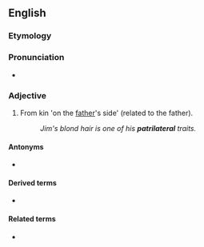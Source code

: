{{also|patrilatéral}}
==English==

===Etymology===
{{prefix|patri|lateral|lang=en}}

===Pronunciation===
* {{IPA|/ˌpætɹɪˈlæt(ə)ɹəl/|lang=en}}

===Adjective===
{{en-adj}}

# From kin 'on the [[father]]'s side' (related to the father).
#: ''Jim's blond hair is one of his '''patrilateral''' traits.''

====Antonyms====
* {{l|en|matrilateral}}

====Derived terms====
* {{l|en|patrilaterally}}

====Related terms====
* {{l|en|patrilineal}}